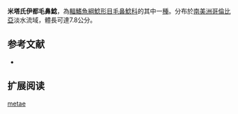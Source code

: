 {{Speciesbox
| name = 米塔氏伊都毛鼻鯰
| image = 
| image_width = 
| status = NE
| status_system = IUCN3.1
| genus = Ituglanis
| species = metae
| authority = [[Eigenmann|Eigenmann]], 1917
| synonyms = *''Pygidium metae''<br /><small>Eigenmann, 1917</small>
*''Trichomycterus metae''<br /><small>Eigenmann, 1917</small>
}}

'''米塔氏伊都毛鼻鯰'''，為[[輻鰭魚綱|輻鰭魚綱]][[鯰形目|鯰形目]][[毛鼻鯰科|毛鼻鯰科]]的其中一[[種|種]]。分布於[[南美洲|南美洲]][[哥倫比亞|哥倫比亞]]淡水流域，體長可達7.8公分。

==参考文献==
*{{FishBase_species|genus=Ituglanis|species=metae|year=2011|month=12}}

== 扩展阅读 ==
{{refbegin}}
{{wikispecies-inline|Ituglanis metae|米塔氏伊都毛鼻鯰}}
{{refend}}
{{Taxonbar|from=Q3756961}}

[[Category:伊都毛鼻鯰属|metae]]


{{鯰形目小作品}}